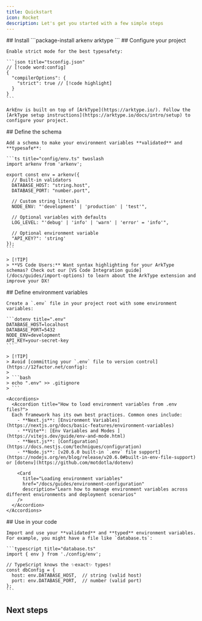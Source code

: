```yaml
---
title: Quickstart
icon: Rocket
description: Let's get you started with a few simple steps
---
```


<Steps>
  <Step>
    ## Install
    ```package-install
    arkenv arktype
    ```
  </Step>

  <Step>
    ## Configure your project

    Enable strict mode for the best typesafety:

    ```json title="tsconfig.json"
    // [!code word:config]
    {
      "compilerOptions": {
        "strict": true // [!code highlight]
      }
    }
    ```
    
    ArkEnv is built on top of [ArkType](https://arktype.io/). Follow the [ArkType setup instructions](https://arktype.io/docs/intro/setup) to configure your project.
  </Step>

  <Step>
    ## Define the schema

    Add a schema to make your environment variables **validated** and **typesafe**:

    ```ts title="config/env.ts" twoslash
    import arkenv from 'arkenv';

    export const env = arkenv({
      // Built-in validators
      DATABASE_HOST: "string.host",
      DATABASE_PORT: "number.port",
      
      // Custom string literals
      NODE_ENV: "'development' | 'production' | 'test'",
      
      // Optional variables with defaults
      LOG_LEVEL: "'debug' | 'info' | 'warn' | 'error' = 'info'",
      
      // Optional environment variable
      "API_KEY?": 'string'
    });
    ```

    > [!TIP]
    > **VS Code Users:** Want syntax highlighting for your ArkType schemas? Check out our [VS Code Integration guide](/docs/guides/import-options) to learn about the ArkType extension and improve your DX!
  </Step>

  <Step>
    ## Define environment variables

    Create a `.env` file in your project root with some environment variables:

    ```dotenv title=".env"
    DATABASE_HOST=localhost
    DATABASE_PORT=5432
    NODE_ENV=development
    API_KEY=your-secret-key
    ```

    > [!TIP]
    > Avoid [committing your `.env` file to version control](https://12factor.net/config):
    >
    > ```bash
    > echo ".env" >> .gitignore
    > ```

    <Accordions>
      <Accordion title="How to load environment variables from .env files?">
      Each framework has its own best practices. Common ones include:
        - **Next.js**: [Environment Variables](https://nextjs.org/docs/basic-features/environment-variables)
        - **Vite**: [Env Variables and Modes ](https://vitejs.dev/guide/env-and-mode.html)
        - **Nest.js**: [Configuration](https://docs.nestjs.com/techniques/configuration)
        - **Node.js**: [v20.6.0 built-in `.env` file support](https://nodejs.org/en/blog/release/v20.6.0#built-in-env-file-support) or [dotenv](https://github.com/motdotla/dotenv)
  
        <Card
          title="Loading environment variables"
          href="/docs/guides/environment-configuration"
          description="Learn how to manage environment variables across different environments and deployment scenarios"
        />
      </Accordion>
    </Accordions>
  </Step>

  <Step>
    ## Use in your code

    Import and use your **validated** and **typed** environment variables. For example, you might have a file like `database.ts`:

    ```typescript title="database.ts"
    import { env } from './config/env';

    // TypeScript knows the ✨exact✨ types!
    const dbConfig = {
      host: env.DATABASE_HOST,  // string (valid host)
      port: env.DATABASE_PORT,  // number (valid port)
    };
    ```
  </Step>
</Steps>

## Next steps

<Cards>
  <Card 
    title="VS Code Integration" 
    href="/docs/guides/import-options" 
    description="Get syntax highlighting and enhanced developer experience with the ArkType VS Code extension"
  />
  <Card 
    title="Type Function" 
    href="/docs/guides/type-function" 
    description="Learn how to separate schema definition from validation using ArkEnv's type function"
  />
  <Card 
    title="Loading environment variables" 
    href="/docs/guides/environment-configuration" 
    description="Learn how to manage environment variables across different environments and deployment scenarios"
  />
  <Card 
    title="Examples" 
    href="/docs/examples#examples"
    description="See examples of ArkEnv in action"
  />
</Cards>
